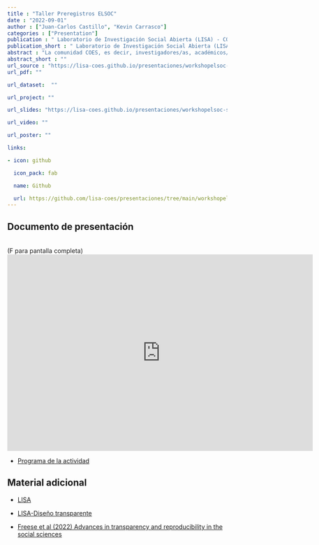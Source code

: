 ```yaml
---
title : "Taller Preregistros ELSOC"
date : "2022-09-01"
author : ["Juan-Carlos Castillo", "Kevin Carrasco"]
categories : ["Presentation"]
publication : " Laboratorio de Investigación Social Abierta (LISA) - COES . Santiago, Campus Lo Contador, Universidad Catolica"
publication_short : " Laboratorio de Investigación Social Abierta (LISA) - COES . Santiago, Campus Lo Contador, Universidad Catolica"
abstract : "La comunidad COES, es decir, investigadores/as, académicos/as, estudiantes becarios/as o patrocinados/as, y asistentes de investigación de Universidades o centros de estudios asociados a COES, están coordialmente invitados al Workshop para la producción de artículos científicos con ELSOC, donde se desarrollará un espacio de trabajo y reflexión para identificar y desarrollar preguntas de investigación, conformar equipos diversos y multidisciplinarios para conectar ideas con personas, y potenciar la producción de artículos académicos con enfoque longitudinal utilizando datos ELSOC. Durante un día -el 30 de septiembre de 9:30 a 17:30- se dará inicio a un proceso de pre-registro de las preguntas de investigación desarrolladas, para que éstas culminen en publicaciones bajo un Marco de Ciencia Abierta. El workshop tiene como objetivos potenciar la producción y publicación de artículos académicos en revistas de alto impacto, que utilizan datos ELSOC como su fuente principal de datos. También conectar a investigadores e investigadoras de distintos centros, disciplinas y/o grados académicos para el desarrollo de artículos académicos concretos. Por último, fomentar el uso del Open Science Framework como marco conceptual para el desarrollo de investigación reproducible. En una jornada de un día, se implementará una metodología activa para desarrollar y dar inicio a un proceso de pre-registro de artículos de investigación que utilizan datos ELSOC como fuente principal de información. Posterior a la jornada, se hará un seguimiento de la evolución de los artículos, se ofrecerá acompañamiento y colaboración para resolver dudas/recibir comentarios a participantes por parte del equipo ejecutivo ELSOC, y se invitará a participar en un seminario para mostrar avances y resultados en enero de 2023"
abstract_short : ""
url_source : "https://lisa-coes.github.io/presentaciones/workshopelsoc-septiembre2022/workshopelsoc-sept2022.html"
url_pdf: ""

url_dataset:  ""

url_project: ""

url_slides: "https://lisa-coes.github.io/presentaciones/workshopelsoc-septiembre2022/workshopelsoc-sept2022.html"

url_video: ""

url_poster: ""

links:

- icon: github

  icon_pack: fab

  name: Github

  url: https://github.com/lisa-coes/presentaciones/tree/main/workshopelsoc-septiembre2022
---
```

## Documento de presentación

<br>
(F para pantalla completa)
<iframe width="700"  height="450" src="https://lisa-coes.github.io/presentaciones/workshopelsoc-septiembre2022/workshopelsoc-sept2022.html" title="YouTube video player" frameborder="0" allow="accelerometer; autoplay; clipboard-write; encrypted-media; gyroscope; picture-in-picture" allowfullscreen></iframe>

- [Programa de la actividad](https://coes.cl/wp-content/uploads/Programa-Workshop-ELSOC.pdf)


## Material adicional

- [LISA](https://lisa-coes.com/)

- [LISA-Diseño transparente](https://lisa-coes.github.io/lisa-book/dise%C3%B1o-transparente.html)

- [Freese et al (2022) Advances in transparency and reproducibility in the social sciences](https://www.sciencedirect.com/science/article/pii/S0049089X2200076X?via%3Dihub)

